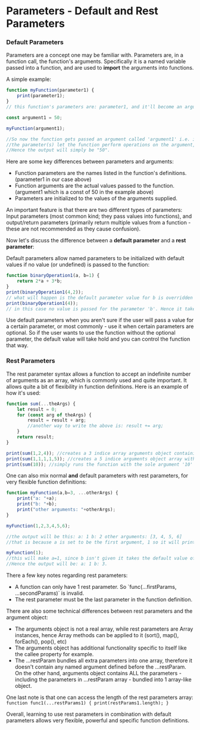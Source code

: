 

# Parameters - Default and Rest Parameters

### Default Parameters

Parameters are a concept one may be familiar with. Parameters are, in a function call, the function's arguments. Specifically it is a named variable passed into a function, and are used to **import** the arguments into functions. 

A simple example:

```js
function myFunction(parameter1) {
    print(parameter1);
}
// this function's parameters are: parameter1, and it'll become an argument when a value is passed in:

const argument1 = 50;

myFunction(argument1);

//So now the function gets passed an argument called 'argument1' i.e. it gets passed the const 50.
//the parameter(s) let the function perform operations on the argument, in this case it simply prints it.
//Hence the output will simply be "50".
```

Here are some key differences between parameters and arguments:

<ul>
<li>Function parameters are the names listed in the function's definitions. (parameter1 in our case above)</li>
<li>Function arguments are the actual values passed to the function. (argument1 which is a const of 50 in the example above)</li>
<li>Parameters are initialized to the values of the arguments supplied. </li>
</ul>

An important feature is that there are two different types of parameters: Input parameters (most common kind; they pass values into functions), and output/return parameters (primarily return multiple values from a function - these are not recommended as they cause confusion).

Now let's discuss the difference between a **default parameter** and a **rest parameter**:

Default parameters allow named parameters to be initialized with default values if no value (or undefined) is passed to the function:

```js
function binaryOperation1(a, b=1) {
    return 2*a + 3*b;
}
print(binaryOperation1(4,2));
// what will happen is the default parameter value for b is overridden with the supplied value, 2, so we get 2*4 + 3*2 = 8+6 = 14 as output
print(binaryOperation1(4));
// in this case no value is passed for the parameter 'b'. Hence it takes the default value of '1'. So we get 2*4 + 3*1 = 8 + 3 = 11 as output
```

Use default parameters when you aren't sure if the user will pass a value for a certain parameter, or most commonly - use it when certain parameters are optional. So if the user wants to use the function without the optional parameter, the default value will take hold and you can control the function that way.

### Rest Parameters

The rest parameter syntax allows a function to accept an indefinite number of arguments as an array, which is commonly used and quite important. It allows quite a bit of flexibility in function definitions. Here is an example of how it's used:

```js
function sum(...theArgs) {
    let result = 0;
    for (const arg of theArgs) {
        result = result + arg;
        //another way to write the above is: result += arg;
    }
    return result;
}

print(sum(1,2,4)); //creates a 3 indice array arguments object containing 1,2, and 4 in that order. Then loops through as the function says and adds them: 1+2+4 = 7.
print(sum(1,1,1,1,5)); //creates a 5 indice arguments object array with values 1,1,1,1,5. The output will be 1+1+1+1+5 = 9.
print(sum(10)); //simply runs the function with the sole argument '10' returning 10 as nothing is summed to it.
```
One can also mix normal **and** default parameters with rest parameters, for very flexible function definitions:

```js
function myFunction(a,b=3, ...otherArgs) {
    print("a: "+a);
    print("b: "+b);
    print("other arguments: "+otherArgs);
}

myFunction(1,2,3,4,5,6);

//the output will be this: a: 1 b: 2 other arguments: [3, 4, 5, 6]
//that is because a is set to be the first argument, 1 so it will print: a: 1 and similiarly for b, 2 overwrites the default value so it prints b: 2. And it lastly prints the otherArgs in an array: other arguments: [3,4,5,6].

myFunction(1);
//this will make a=1, since b isn't given it takes the default value of 3 and since the number of extra arguments is 0, the otherArgs array is of size 0.
//Hence the output will be: a: 1 b: 3.
```

There a few key notes regarding rest parameters:

<ul>
<li> A function can only have 1 rest parameter. So `func(...firstParams, ...secondParams)` is invalid. </li>
<li> The rest parameter must be the last parameter in the function definition. </li>
</ul>

There are also some technical differences between rest parameters and the argument object:

<ul>
<li> The arguments object is not a real array, while rest parameters are Array instances, hence Array methods can be applied to it (sort(), map(), forEach(), pop(), etc)</li>
<li> The arguments object has additional functionality specific to itself like the callee property for example. </li>
<li> The ...restParam bundles all extra parameters into one array, therefore it doesn't contain any named argument defined before the ...restParam. On the other hand, arguments object contains ALL the parameters - including the parameters in ...restParam array - bundled into 1 array-like object.</li>
</ul>

One last note is that one can access the length of the rest parameters array: `function func1(...restParams1) { print(restParams1.length); }`

Overall, learning to use rest parameters in combination with default parameters allows very flexible, powerful and specific function definitions. 